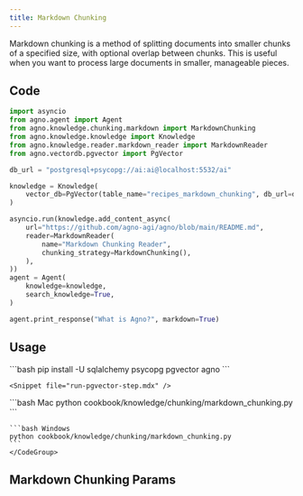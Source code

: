 ```yaml
---
title: Markdown Chunking
---
```


Markdown chunking is a method of splitting documents into smaller chunks of a specified size, with optional overlap between chunks. This is useful when you want to process large documents in smaller, manageable pieces.

## Code

```python
import asyncio
from agno.agent import Agent
from agno.knowledge.chunking.markdown import MarkdownChunking
from agno.knowledge.knowledge import Knowledge
from agno.knowledge.reader.markdown_reader import MarkdownReader
from agno.vectordb.pgvector import PgVector

db_url = "postgresql+psycopg://ai:ai@localhost:5532/ai"

knowledge = Knowledge(
    vector_db=PgVector(table_name="recipes_markdown_chunking", db_url=db_url),
)

asyncio.run(knowledge.add_content_async(
    url="https://github.com/agno-agi/agno/blob/main/README.md",
    reader=MarkdownReader(
        name="Markdown Chunking Reader",
        chunking_strategy=MarkdownChunking(),
    ),
))
agent = Agent(
    knowledge=knowledge,
    search_knowledge=True,
)

agent.print_response("What is Agno?", markdown=True)

```
## Usage

<Steps>
  <Snippet file="create-venv-step.mdx" />

  <Step title="Install libraries">
    ```bash
    pip install -U sqlalchemy psycopg pgvector agno
    ```
  </Step>


    <Snippet file="run-pgvector-step.mdx" />

  <Step title="Run Agent">
    <CodeGroup>
    ```bash Mac
    python cookbook/knowledge/chunking/markdown_chunking.py
    ```

    ```bash Windows
    python cookbook/knowledge/chunking/markdown_chunking.py 
    ```
    </CodeGroup>
  </Step>
</Steps>

## Markdown Chunking Params

<Snippet file="chunking-markdown.mdx" />
